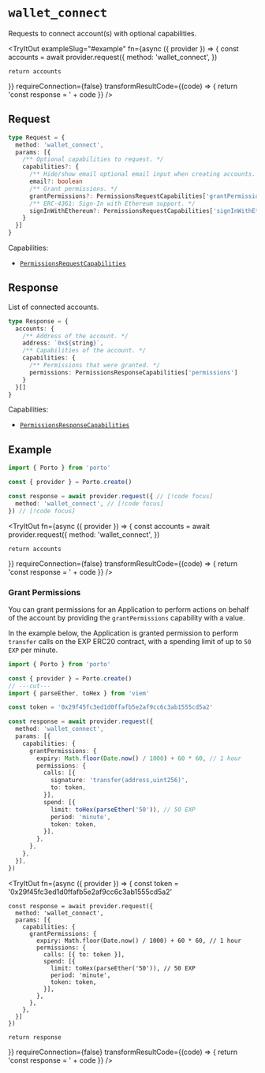
# `wallet_connect`

Requests to connect account(s) with optional capabilities.

<TryItOut
  exampleSlug="#example"
  fn={async ({ provider }) => {
    const accounts = await provider.request({
      method: 'wallet_connect',
    })

    return accounts
  }}
  requireConnection={false}
  transformResultCode={(code) => {
    return 'const response = ' + code
  }}
/>

## Request

```ts
type Request = {
  method: 'wallet_connect',
  params: [{
    /** Optional capabilities to request. */
    capabilities?: {
      /** Hide/show email optional email input when creating accounts. */
      email?: boolean
      /** Grant permissions. */
      grantPermissions?: PermissionsRequestCapabilities['grantPermissions']
      /** ERC-4361: Sign-In with Ethereum support. */
      signInWithEthereum?: PermissionsRequestCapabilities['signInWithEthereum']
    }
  }]
}
```

Capabilities:

- [`PermissionsRequestCapabilities`](/sdk/rpc/capabilities#request-capabilities-1)

## Response

List of connected accounts.

```ts
type Response = {
  accounts: {
    /** Address of the account. */
    address: `0x${string}`,
    /** Capabilities of the account. */
    capabilities: {
      /** Permissions that were granted. */
      permissions: PermissionsResponseCapabilities['permissions']
    }
  }[]
}
```

Capabilities:

- [`PermissionsResponseCapabilities`](/sdk/rpc/capabilities#response-capabilities)

## Example

```ts twoslash
import { Porto } from 'porto'

const { provider } = Porto.create()

const response = await provider.request({ // [!code focus]
  method: 'wallet_connect', // [!code focus]
}) // [!code focus]
```

<TryItOut
  fn={async ({ provider }) => {
    const accounts = await provider.request({
      method: 'wallet_connect',
    })

    return accounts
  }}
  requireConnection={false}
  transformResultCode={(code) => {
    return 'const response = ' + code
  }}
/>

### Grant Permissions

You can grant permissions for an Application to perform actions on behalf of the account
by providing the `grantPermissions` capability with a value.

In the example below, the Application is granted permission to perform `transfer` calls on the EXP ERC20 contract,
with a spending limit of up to `50 EXP` per minute.

```ts twoslash
import { Porto } from 'porto'

const { provider } = Porto.create()
// ---cut---
import { parseEther, toHex } from 'viem'

const token = '0x29f45fc3ed1d0ffafb5e2af9cc6c3ab1555cd5a2'

const response = await provider.request({
  method: 'wallet_connect',
  params: [{
    capabilities: {
      grantPermissions: {
        expiry: Math.floor(Date.now() / 1000) + 60 * 60, // 1 hour
        permissions: {
          calls: [{ 
            signature: 'transfer(address,uint256)',
            to: token,
          }],
          spend: [{ 
            limit: toHex(parseEther('50')), // 50 EXP
            period: 'minute',
            token: token,
          }],
        },
      },
    },
  }],
})
```

<TryItOut
  fn={async ({ provider }) => {
    const token = '0x29f45fc3ed1d0ffafb5e2af9cc6c3ab1555cd5a2'

    const response = await provider.request({
      method: 'wallet_connect',
      params: [{
        capabilities: {
          grantPermissions: {
            expiry: Math.floor(Date.now() / 1000) + 60 * 60, // 1 hour
            permissions: {
              calls: [{ to: token }],
              spend: [{ 
                limit: toHex(parseEther('50')), // 50 EXP
                period: 'minute',
                token: token,
              }],
            },
          },
        },
      }]
    })

    return response
  }}
  requireConnection={false}
  transformResultCode={(code) => {
    return 'const response = ' + code
  }}
/>
